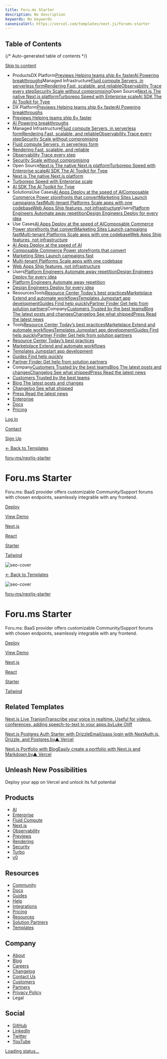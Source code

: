 ```yaml
---
title: Foru.ms Starter
description: No description
keywords: No keywords
canonicalUrl: https://vercel.com/templates/next.js/forums-starter
---
```


## Table of Contents

{/* Auto-generated table of contents */}

[Skip to content](#geist-skip-)

* ProductsDX Platform[Previews Helping teams ship 6× faster](/products/previews)[AI Powering breakthroughs](/ai)Managed Infrastructure[Fluid compute Servers, in serverless form](/fluid)[Rendering Fast, scalable, and reliable](/products/rendering)[Observability Trace every step](/products/observability)[Security Scale without compromising](/security)Open Source[Next.js The native Next.js platform](/frameworks/nextjs)[Turborepo Speed with Enterprise scale](/solutions/turborepo)[AI SDK The AI Toolkit for Type](https://sdk.vercel.ai/)
* DX Platform[Previews Helping teams ship 6× faster](/products/previews)[AI Powering breakthroughs](/ai)
* [Previews Helping teams ship 6× faster](/products/previews)
* [AI Powering breakthroughs](/ai)
* Managed Infrastructure[Fluid compute Servers, in serverless form](/fluid)[Rendering Fast, scalable, and reliable](/products/rendering)[Observability Trace every step](/products/observability)[Security Scale without compromising](/security)
* [Fluid compute Servers, in serverless form](/fluid)
* [Rendering Fast, scalable, and reliable](/products/rendering)
* [Observability Trace every step](/products/observability)
* [Security Scale without compromising](/security)
* Open Source[Next.js The native Next.js platform](/frameworks/nextjs)[Turborepo Speed with Enterprise scale](/solutions/turborepo)[AI SDK The AI Toolkit for Type](https://sdk.vercel.ai/)
* [Next.js The native Next.js platform](/frameworks/nextjs)
* [Turborepo Speed with Enterprise scale](/solutions/turborepo)
* [AI SDK The AI Toolkit for Type](https://sdk.vercel.ai/)
* SolutionsUse Cases[AI Apps Deploy at the speed of AI](/solutions/ai-apps)[Composable Commerce Power storefronts that convert](/solutions/composable-commerce)[Marketing Sites Launch campaigns fast](/solutions/marketing-sites)[Multi-tenant Platforms Scale apps with one codebase](/solutions/multi-tenant-saas)[Web Apps Ship features, not infrastructure](/solutions/web-apps)Users[Platform Engineers Automate away repetition](/solutions/platform-engineering)[Design Engineers Deploy for every idea](/solutions/design-engineering)
* Use Cases[AI Apps Deploy at the speed of AI](/solutions/ai-apps)[Composable Commerce Power storefronts that convert](/solutions/composable-commerce)[Marketing Sites Launch campaigns fast](/solutions/marketing-sites)[Multi-tenant Platforms Scale apps with one codebase](/solutions/multi-tenant-saas)[Web Apps Ship features, not infrastructure](/solutions/web-apps)
* [AI Apps Deploy at the speed of AI](/solutions/ai-apps)
* [Composable Commerce Power storefronts that convert](/solutions/composable-commerce)
* [Marketing Sites Launch campaigns fast](/solutions/marketing-sites)
* [Multi-tenant Platforms Scale apps with one codebase](/solutions/multi-tenant-saas)
* [Web Apps Ship features, not infrastructure](/solutions/web-apps)
* Users[Platform Engineers Automate away repetition](/solutions/platform-engineering)[Design Engineers Deploy for every idea](/solutions/design-engineering)
* [Platform Engineers Automate away repetition](/solutions/platform-engineering)
* [Design Engineers Deploy for every idea](/solutions/design-engineering)
* ResourcesTools[Resource Center Today’s best practices](/resources)[Marketplace Extend and automate workflows](/marketplace)[Templates Jumpstart app development](/templates)[Guides Find help quickly](/guides)[Partner Finder Get help from solution partners](/partners/solution-partners)Company[Customers Trusted by the best teams](/customers)[Blog The latest posts and changes](/blog)[Changelog See what shipped](/changelog)[Press Read the latest news](/press)
* Tools[Resource Center Today’s best practices](/resources)[Marketplace Extend and automate workflows](/marketplace)[Templates Jumpstart app development](/templates)[Guides Find help quickly](/guides)[Partner Finder Get help from solution partners](/partners/solution-partners)
* [Resource Center Today’s best practices](/resources)
* [Marketplace Extend and automate workflows](/marketplace)
* [Templates Jumpstart app development](/templates)
* [Guides Find help quickly](/guides)
* [Partner Finder Get help from solution partners](/partners/solution-partners)
* Company[Customers Trusted by the best teams](/customers)[Blog The latest posts and changes](/blog)[Changelog See what shipped](/changelog)[Press Read the latest news](/press)
* [Customers Trusted by the best teams](/customers)
* [Blog The latest posts and changes](/blog)
* [Changelog See what shipped](/changelog)
* [Press Read the latest news](/press)
* [Enterprise](/enterprise)
* [Docs](/docs)
* [Pricing](/pricing)

[Log In](/login)

[Contact](/contact)

[Sign Up](/signup)

[← Back to Templates](/templates)

[foru-ms/nextjs-starter](https://github.com/foru-ms/nextjs-starter)

# Foru.ms Starter

Foru.ms: BaaS provider offers customizable Community/Support forums with chosen endpoints, seamlessly integrable with any frontend.

[Deploy](/new/clone?demo-deion=Foru.ms%3A%20BaaS%20provider%20offers%20customizable%20Community%2FSupport%20forums%20with%20chosen%20endpoints%2C%20seamlessly%20integrable%20with%20any%20frontend.&demo-image=%2F%2Fimages.ctfassets.net%2Fe5382hct74si%2F55nwM29YNd5BtbmYQia4ME%2Fd6239df82dde0d94be4b8567d38b78fe%2Fseo-cover.png&demo-title=Foru.ms%20Starter&demo-url=https%3A%2F%2Fforu-ms-starter.vercel.app%2F&from=templates&project-name=Foru.ms%20Starter&repository-name=forums-starter&repository-url=https%3A%2F%2Fgithub.com%2Fforu-ms%2Fnextjs-starter&skippable-integrations=1)

[View Demo](https://foru-ms-starter.vercel.app/)

[Next.js](/templates/next.js)

[React](/templates/react)

[Starter](/templates/starter)

[Tailwind](/templates/tailwind)

![seo-cover](/_next/image?url=https%3A%2F%2Fimages.ctfassets.net%2Fe5382hct74si%2F55nwM29YNd5BtbmYQia4ME%2Fd6239df82dde0d94be4b8567d38b78fe%2Fseo-cover.png&w=3840&q=75)

[← Back to Templates](/templates)

![seo-cover](/_next/image?url=https%3A%2F%2Fimages.ctfassets.net%2Fe5382hct74si%2F55nwM29YNd5BtbmYQia4ME%2Fd6239df82dde0d94be4b8567d38b78fe%2Fseo-cover.png&w=3840&q=75)

[foru-ms/nextjs-starter](https://github.com/foru-ms/nextjs-starter)

# Foru.ms Starter

Foru.ms: BaaS provider offers customizable Community/Support forums with chosen endpoints, seamlessly integrable with any frontend.

[Deploy](/new/clone?demo-deion=Foru.ms%3A%20BaaS%20provider%20offers%20customizable%20Community%2FSupport%20forums%20with%20chosen%20endpoints%2C%20seamlessly%20integrable%20with%20any%20frontend.&demo-image=%2F%2Fimages.ctfassets.net%2Fe5382hct74si%2F55nwM29YNd5BtbmYQia4ME%2Fd6239df82dde0d94be4b8567d38b78fe%2Fseo-cover.png&demo-title=Foru.ms%20Starter&demo-url=https%3A%2F%2Fforu-ms-starter.vercel.app%2F&from=templates&project-name=Foru.ms%20Starter&repository-name=forums-starter&repository-url=https%3A%2F%2Fgithub.com%2Fforu-ms%2Fnextjs-starter&skippable-integrations=1)

[View Demo](https://foru-ms-starter.vercel.app/)

[Next.js](/templates/next.js)

[React](/templates/react)

[Starter](/templates/starter)

[Tailwind](/templates/tailwind)

## Related Templates

[Next.js Live TranionTranscribe your voice in realtime. Useful for videos, conferences, adding speech-to-text to your apps.byLuke Oliff](/templates/next.js/nextjslive-tranion)

[Next.js Postgres Auth Starter with DrizzleEmail/pass login with NextAuth.js, Drizzle, and Postgres.by▲ Vercel](/templates/next.js/prisma-postgres-auth-starter)

[Next.js Portfolio with BlogEasily create a portfolio with Next.js and Markdown.by▲ Vercel](/templates/next.js/nextjs-portfolio)

## Unleash New Possibilities

Deploy your app on Vercel and unlock its full potential

## Products

* [AI](/ai)
* [Enterprise](/enterprise)
* [Fluid Compute](/fluid)
* [Next.js](/solutions/nextjs)
* [Observability](/products/observability)
* [Previews](/products/previews)
* [Rendering](/products/rendering)
* [Security](/security)
* [Turbo](/solutions/turborepo)
* [v0](https://v0.dev/)

## Resources

* [Community](https://community.vercel.com/)
* [Docs](/docs)
* [Guides](/guides)
* [Help](/help)
* [Integrations](/integrations)
* [Pricing](/pricing)
* [Resources](/resources)
* [Solution Partners](/partners/solution-partners)
* [Templates](/templates)

## Company

* [About](/about)
* [Blog](/blog)
* [Careers](/careers)
* [Changelog](/changelog)
* [Contact Us](/contact)
* [Customers](/customers)
* [Partners](/partners)
* [Privacy Policy](/legal/privacy-policy)
* Legal

## Social

* [GitHub](https://github.com/vercel)
* [LinkedIn](https://linkedin.com/company/vercel)
* [Twitter](https://x.com/vercel)
* [YouTube](https://youtube.com/@VercelHQ)

[Loading status…](https://vercel-status.com)